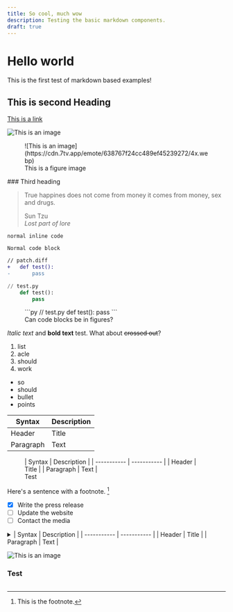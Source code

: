 ```yaml
---
title: So cool, much wow
description: Testing the basic markdown components.
draft: true
---
```


# Hello world
This is the first test of markdown based examples!

## This is second Heading
[This is a link](https://cdn.7tv.app/emote/638767f24cc489ef45239272/4x.webp)

![This is an image](https://cdn.7tv.app/emote/638767f24cc489ef45239272/4x.webp)

<figure>
	![This is an image](https://cdn.7tv.app/emote/638767f24cc489ef45239272/4x.webp)
	<figcaption>This is a figure image</figcaption>
</figure>
### Third heading

> True happines does not come from money
> it comes from money, sex and drugs.
> <footer>Sun Tzu</footer><cite>Lost part of lore</cite>

`normal inline code`
```
Normal code block
```

```diff
// patch.diff
+	def test():
-		pass
```

```py
// test.py
	def test():
		pass
```

<figure>
```py
// test.py
	def test():
		pass
```
<figcaption>Can code blocks be in figures?</figcaption>
</figure>

*Italic text* and **bold text** test. What about ~~crossed out~~?

1. list
2. acle
3. should
4. work

- so
- should
- bullet
- points

| Syntax | Description |
| ----------- | ----------- |
| Header | Title |
| Paragraph | Text |

<figure>
| Syntax | Description |
| ----------- | ----------- |
| Header | Title |
| Paragraph | Text |

<figcaption>Test</figcaption>
</figure>

Here's a sentence with a footnote. [^1]

[^1]: This is the footnote.

- [x] Write the press release
- [ ] Update the website
- [ ] Contact the media

<details>
<summary>
| Syntax | Description |
| ----------- | ----------- |
| Header | Title |
| Paragraph | Text |
	
![This is an image](https://cdn.7tv.app/emote/638767f24cc489ef45239272/4x.webp)
### Test
</summary>
	And this contains more content.
</details>
